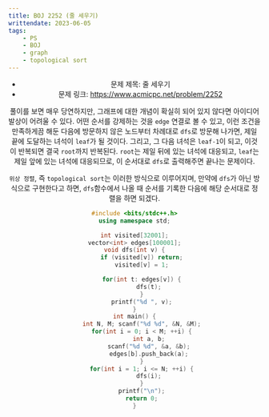 ---
title: BOJ 2252 (줄 세우기)
writtendate: 2023-06-05
tags:
    - PS
    - BOJ
    - graph
    - topological sort
---

<Header />

- 문제 제목: 줄 세우기
- 문제 링크: https://www.acmicpc.net/problem/2252

풀이를 보면 매우 당연하지만, 그래프에 대한 개념이 확실히 되어 있지 않다면 아이디어 발상이 어려울 수 있다. 어떤 순서를 강제하는 것을 `edge` 연결로 볼 수 있고, 이런 조건을 만족하게끔 해둔 다음에 방문하지 않은 노드부터 차례대로 `dfs`로 방문해 나가면, 제일 끝에 도달하는 녀석이 `leaf`가 될 것이다. 그리고, 그 다음 녀석은 `leaf-1`이 되고, 이것이 반복되면 결국 `root`까지 반복된다. `root`는 제일 뒤에 있는 녀석에 대응되고, `leaf`는 제일 앞에 있는 녀석에 대응되므로, 이 순서대로 `dfs`로 출력해주면 끝나는 문제이다.

`위상 정렬`, 즉 `topological sort`는 이러한 방식으로 이루어지며, 만약에 `dfs`가 아닌 방식으로 구현한다고 하면, `dfs`함수에서 나올 때 순서를 기록한 다음에 해당 순서대로 정렬을 하면 되겠다.

```cpp
#include <bits/stdc++.h>
using namespace std;

int visited[32001];
vector<int> edges[100001];
void dfs(int v) {
    if (visited[v]) return;
    visited[v] = 1;

    for(int t: edges[v]) {
        dfs(t);
    }
    printf("%d ", v);
}
int main() {
    int N, M; scanf("%d %d", &N, &M);
    for(int i = 0; i < M; ++i) {
        int a, b;
        scanf("%d %d", &a, &b);
        edges[b].push_back(a);
    }
    for(int i = 1; i <= N; ++i) {
        dfs(i);
    }
    printf("\n");
    return 0;
}
```

<TagList />
<Comment />
